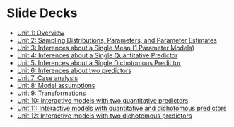# Slide Decks {.unnumbered}


- [Unit 1: Overview](https://jjcurtin.quarto.pub/01_overview/)
- [Unit 2: Sampling Distributions, Parameters, and Parameter Estimates](https://jjcurtin.quarto.pub/02_sampling_distributions/)
- [Unit 3: Inferences about a Single Mean (1 Parameter Models)](https://jjcurtin.quarto.pub/03_single_mean/)
- [Unit 4: Inferences about a Single Quantitative Predictor](https://jjcurtin.quarto.pub/04_single_quantitative/)
- [Unit 5: Inferences about a Single Dichotomous Predictor](https://jjcurtin.quarto.pub/05_single_dichotomous/)
- [Unit 6: Inferences about two predictors](https://jjcurtin.quarto.pub/06_two_predictors/)
- [Unit 7: Case analysis](https://jjcurtin.quarto.pub/07_case_analysis/)
- [Unit 8: Model assumptions](https://jjcurtin.quarto.pub/08_model_assumptions/)
- [Unit 9: Transformations](https://jjcurtin.quarto.pub/09_transformations/)
- [Unit 10: Interactive models with two quantitative predictors](https://jjcurtin.quarto.pub/10_interactions_two_quantitative/)
- [Unit 11: Interactive models with quantitative and dichotomous predictors](https://jjcurtin.quarto.pub/11_interactions_quantitative_and_dichotomous/)
- [Unit 12: Interactive models with two dichotomous predictors](https://jjcurtin.quarto.pub/12_interactions_two_dichotomous/)